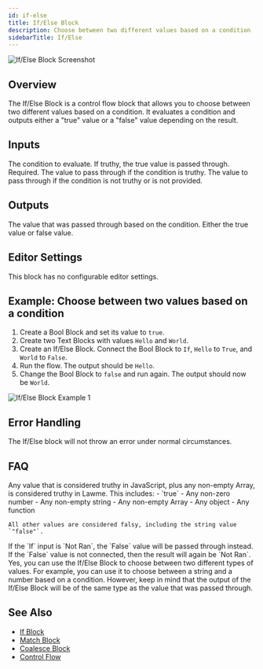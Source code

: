 ```yaml
---
id: if-else
title: If/Else Block
description: Choose between two different values based on a condition
sidebarTitle: If/Else
---
```


![If/Else Block Screenshot](./assets/if-else-block.png)

## Overview

The If/Else Block is a control flow block that allows you to choose between two different values based on a condition. It evaluates a condition and outputs either a "true" value or a "false" value depending on the result.

## Inputs

<ParamField path="If" type="any">
  The condition to evaluate. If truthy, the true value is passed through. Required.
</ParamField>

<ParamField path="True" type="any">
  The value to pass through if the condition is truthy.
</ParamField>

<ParamField path="False" type="any">
  The value to pass through if the condition is not truthy or is not provided.
</ParamField>

## Outputs

<ResponseField name="Output" type="any">
  The value that was passed through based on the condition. Either the true value or false value.
</ResponseField>

## Editor Settings

This block has no configurable editor settings.

## Example: Choose between two values based on a condition

1. Create a Bool Block and set its value to `true`.
2. Create two Text Blocks with values `Hello` and `World`.
3. Create an If/Else Block. Connect the Bool Block to `If`, `Hello` to `True`, and `World` to `False`.
4. Run the flow. The output should be `Hello`.
5. Change the Bool Block to `false` and run again. The output should now be `World`.

<Frame>
  <img src="./assets/if-else-block-example-01.png" alt="If/Else Block Example 1" />
</Frame>

## Error Handling

The If/Else block will not throw an error under normal circumstances.

## FAQ

<AccordionGroup>
  <Accordion title="What is considered truthy in Lawme?">
    Any value that is considered truthy in JavaScript, plus any non-empty Array, is considered truthy in Lawme. This includes:
    - `true`
    - Any non-zero number
    - Any non-empty string
    - Any non-empty Array
    - Any object
    - Any function

    All other values are considered falsy, including the string value `"false"`.
  </Accordion>

  <Accordion title="What happens if the `If` input is `Not Ran`?">
    If the `If` input is `Not Ran`, the `False` value will be passed through instead. If the `False` value is not connected, then the result will again be `Not Ran`.
  </Accordion>

  <Accordion title="Can I use the If/Else Block to choose between two different types of values?">
    Yes, you can use the If/Else Block to choose between two different types of values. For example, you can use it to choose between a string and a number based on a condition. However, keep in mind that the output of the If/Else Block will be of the same type as the value that was passed through.
  </Accordion>
</AccordionGroup>

## See Also

- [If Block](/block-reference/logic/if)
- [Match Block](/block-reference/logic/match)
- [Coalesce Block](/block-reference/logic/coalesce)
- [Control Flow](/docs/user-guide/workflow/control-flow)
